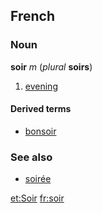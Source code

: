 ==French==
===Noun===
'''soir''' ''m'' (''plural'' '''soirs''')

#[[evening]]

====Derived terms====
*[[bonsoir]]

===See also===
*[[soirée#French|soirée]]

[[et:Soir]]
[[fr:soir]]